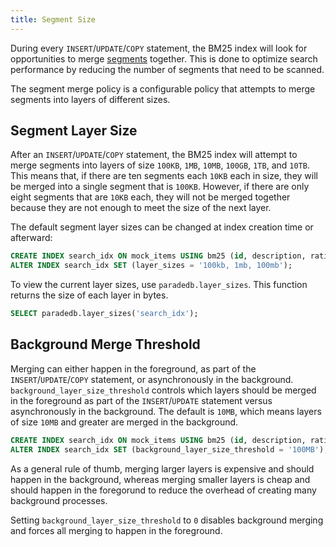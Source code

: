 ```yaml
---
title: Segment Size
---
```


During every `INSERT`/`UPDATE`/`COPY` statement, the BM25 index will look for opportunities to merge [segments](/documentation/concepts/index#segment) together.
This is done to optimize search performance by reducing the number of segments that need to be scanned.

The segment merge policy is a configurable policy that attempts to merge segments into layers of different sizes.

## Segment Layer Size

After an `INSERT`/`UPDATE`/`COPY` statement, the BM25 index will attempt to merge segments into layers of size `100KB`, `1MB`, `10MB`, `100GB`, `1TB`, and `10TB`. This means
that, if there are ten segments each `10KB` each in size, they will be merged into a single segment that is `100KB`. However,
if there are only eight segments that are `10KB` each, they will not be merged together because they are not enough to meet the size
of the next layer.

The default segment layer sizes can be changed at index creation time or afterward:

```sql
CREATE INDEX search_idx ON mock_items USING bm25 (id, description, rating) WITH (key_field = 'id', layer_sizes = '1kb, 10kb, 100MB');
ALTER INDEX search_idx SET (layer_sizes = '100kb, 1mb, 100mb');
```

To view the current layer sizes, use `paradedb.layer_sizes`. This function returns the size of each layer in bytes.

```sql
SELECT paradedb.layer_sizes('search_idx');
```

## Background Merge Threshold

Merging can either happen in the foreground, as part of the `INSERT`/`UPDATE`/`COPY` statement, or asynchronously in the background.
`background_layer_size_threshold` controls which layers should be merged in the foreground as part of the `INSERT`/`UPDATE` statement
versus asynchronously in the background. The default is `10MB`, which means layers of size `10MB` and greater are merged in the background.

```sql
CREATE INDEX search_idx ON mock_items USING bm25 (id, description, rating) WITH (key_field = 'id', background_layer_size_threshold = '100MB');
ALTER INDEX search_idx SET (background_layer_size_threshold = '100MB');
```

As a general rule of thumb, merging larger layers is expensive and should happen in the background, whereas merging smaller layers is cheap and should happen in the foregorund
to reduce the overhead of creating many background processes.

Setting `background_layer_size_threshold` to `0` disables background merging and forces all merging to happen in the foreground.
